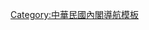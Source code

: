 {{Navbox
|name    = 劉兆玄內閣
|title   = [[劉兆玄內閣]] （2008年5月20日 – 2009年9月10日）
|state   = collapsed

|group1  = [[行政院院長]]
|list1   = [[劉兆玄]] （2008年5月20日 – 2009年9月10日）

|group2  = [[行政院副院長]]
|list2   = [[邱正雄]] （2008年5月20日 – 2009年9月10日）

|group3  = [[行政院秘書長]]
|list3   = [[薛香川]] （2008年5月20日 – 2009年9月10日）

|list10   = {{Navbox subgroup|
|state   = plain
|title   = 八部二會
|group1  = [[中華民國內政部|內政部]]部長
|list1   = [[廖了以]] （2008年5月20日 – 2009年9月10日）

|group2  = [[外交部]]部長
|list2   = [[歐鴻鍊]] （2008年5月20日 – 2009年9月10日）

|group3  = [[中華民國國防部|國防部]]部長
|list3   = [[陳肇敏]] （2008年5月20日 – 2009年9月10日）

|group4  = [[財政部]]部長
|list4   = [[李述德]] （2008年5月20日 – 2012年2月6日）

|group5  = [[中華民國教育部|教育部]]部長
|list5   = [[鄭瑞城]] （2008年5月20日 – 2009年9月10日）

|group6  = [[中華民國法務部|法務部]]部長
|list6   = [[王清峰]] （2008年5月20日 – 2010年3月11日）

|group7  = [[中華民國經濟部|經濟部]]部長
|list7   = [[尹啟銘]] （2008年5月20日 – 2009年9月10日）

|group8  = [[中華民國交通部|交通部]]部長
|list8   = [[毛治國]] （2008年5月20日 – 2013年2月17日）

|group9  = [[蒙藏委員會]]委員長
|list9   = [[高思博]] （2008年5月20日 – 2011年2月9日）

|group10 = [[僑務委員會]]委員長
|list10  = [[吳英毅]] （2008年5月20日 – 2013年7月31日）
}}

|list11   = {{Navbox subgroup
|state   = plain
|title   = 署及其他附屬機構


|group3  = [[行政院衛生署]]署長
|list3   = [[林芳郁]] （2008年5月20日 – 2008年9月26日）{{to}}[[葉金川]]（2008年9月26日 – 2009年8月6日）{{to}}[[楊志良]] （2009年8月6日 – 2011年2月9日）

|group4  = [[行政院環境保護署]]署長
|list4   = [[沈世宏]] （2008年5月20日 – 2014年3月3日）

|group5  = [[行政院海岸巡防署]]署長
|list5   = [[王進旺]] （2008年5月20日 – 2014年12月8日）

|group6  = [[行政院經濟建設委員會]]主任委員
|list6   = [[陳添枝]] （2008年5月20日 – 2009年9月10日）

|group7  = [[行政院大陸委員會]]主任委員
|list7   = [[賴幸媛]] （2008年5月20日 – 2012年9月28日）

|group8  = [[行政院國軍退除役官兵輔導委員會]]主任委員
|list8   = [[高華柱]] （2008年5月20日 – 2009年9月10日）

|group9  = [[行政院青年輔導委員會]]主任委員
|list9   = [[王昱婷]] （2008年5月20日 – 2011年2月9日）

|group10  = [[行政院原子能委員會]]主任委員
|list10   = [[蔡春鴻]] （2008年5月20日 – 2016年1月31日）

|group11  = [[行政院國家科學委員會]]主任委員
|list11   = [[李羅權]] （2008年5月20日 – 2012年2月6日）

|group12  = [[行政院研究發展考核委員會]]主任委員
|list12   = [[江宜樺]] （2008年5月20日 – 2009年9月10日）

|group13  = [[行政院農業委員會]]主任委員
|list13   = [[陳武雄 (農業專家)|陳武雄]] （2008年5月20日 – 2012年2月6日）

|group14  = [[行政院文化建設委員會]]主任委員
|list14   = [[黃碧端]] （2008年5月20日 – 2011年2月9日）

|group15  = [[行政院勞工委員會]]主任委員
|list15   = [[王如玄]] （2008年5月20日 – 2012年9月30日）

|group16  = [[行政院體育委員會]]主任委員
|list16   = [[戴遐齡]] （2008年5月20日 – 2012年12月31日）

|group17  = [[行政院客家委員會]]主任委員
|list17   = [[黃玉振]] （2008年5月20日 – 2014年7月1日）

|group18  = [[行政院原住民族委員會]]主任委員
|list18   = [[章仁香]] （2008年5月20日 – 2009年9月10日）

|group19  = [[行政院金融監督管理委員會]]主任委員
|list19   = [[陳樹]]（2008年5月20日 – 2008年11月28日）{{to}}[[陳冲 (臺灣)|陳-{冲}-]] （2008年11月28日 – 2010年5月17日）
 
}}
|}
|list12   = {{Navbox subgroup

|group3  = [[行政院公平交易委員會]]主任委員
|list3   = [[湯金全]]（2007年2月1日 – 2009年7月31日；任期制的獨立機關，不受內閣改組影響）

|group4  = [[行政院公共工程委員會]]主任委員
|list4   = [[范良銹]]（2008年5月20日 – 2011年3月31日，政務委員兼任）

|group5  = [[行政院消費者保護委員會]]主任委員 
|list5   = [[邱正雄]]（2008年5月20日 – 2009年9月10日，行政院副院長兼任）

|group6  = [[中華民國中央選舉委員會|中央選舉委員會]]主任委員 
|list6   = [[張政雄]]（2004年6月16日 – 2009年11月3日；任期制的獨立機關，不受內閣改組影響）

|group7  = [[行政院飛航安全委員會]]主任委員
|list7   = [[吳靜雄]]（2005年8月12日 – 2010年5月24日）

|group8  = [[北美事務協調委員會]]主任委員
|list8   = [[朱文祥 (外交官)|朱文祥]]代理（2008年2月20日 – 2009年5月12日）{{to}}[[邵玉銘]] （2009年5月13日 – 2012年5月20日）

|group9  = [[國家通訊傳播委員會]]主任委員
|list9   = [[彭芸]]（2008年8月1日 – 2010年8月10日；任期制的獨立機關，不受內閣改組影響）

|group10  = [[行政院新聞局]]局長兼行政院發言人
|list10   = [[史亞平]]（2008年5月20日 – 2008年12月31日）{{to}}[[蘇俊賓]]（2008年12月31日 – 2010年2月24日）

|group11  = [[行政院主計處]]主計長
|list11   = [[石素梅]]（2008年5月20日 – 2016年5月20日）

|group12  = [[行政院人事行政局]]局長
|list12   = [[陳清秀]]（2008年5月20日 – 2009年9月10日）

|group13  = [[中央銀行 (中華民國)|中央銀行]]總裁
|list13   = [[彭淮南]]（1998年2月25日－2018年2月25日 ；任期制部會機關，不受內閣改組影響）

|group14  = [[臺灣省政府]]主席
|list14   = [[蔡勳雄]]（2008年5月20日 – 2009年9月10日，政務委員兼任）

|group15  = [[福建省 (中華民國)|福建省政府]]主席
|list15   = [[薛香川]]（2008年5月20日 – 2009年9月10日，行政院秘書長兼任）

|group16  = [[行政院中部聯合服務中心]]主任
|list16   = [[蔡勳雄]]（2008年5月20日 – 2010年2月24日，政務委員兼任）

|group17  = [[行政院南部聯合服務中心]]主任
|list17   = [[蔡勳雄]]（2008年5月20日 – 2010年2月24日，政務委員兼任）

|group18  = [[行政院東部聯合服務中心]]主任
|list18   = [[蔡勳雄]]（2008年5月20日 – 2010年2月24日，政務委員兼任）

|group19  = [[國立故宮博物院]]院長
|list19   = [[周功鑫]]（2008年5月20日 – 2012年7月29日）
 
}}
|list13   = {{Navbox subgroup
|state   = plain
|title   = 不管部會之[[政務委員 (中華民國)|政務委員]]

|list2 = [[蔡勳雄]]（2008年5月20日 –  2010年2月24日）
|list4 = [[陳添枝]]（2008年5月20日 – 2009年9月10日）
|list6 = [[朱雲鵬]]（2008年5月20日 – 2009年4月28日） 
|list8 = [[曾志朗]]（2008年5月20日 – 2012年2月6日）
|list10 = [[張進福]]（2008年5月20日 – 2012年5月20日）
|list12 = [[高思博]]（2008年5月20日 – 2011年2月9日）
|list14 = [[范良銹]]（2008年5月20日 – 2011年4月1日）
|list16 = [[薛承泰]]（2009年2月16日 – 2013年2月16日）
}}
}}<noinclude>
[[Category:中華民國內閣導航模板]]
</noinclude>